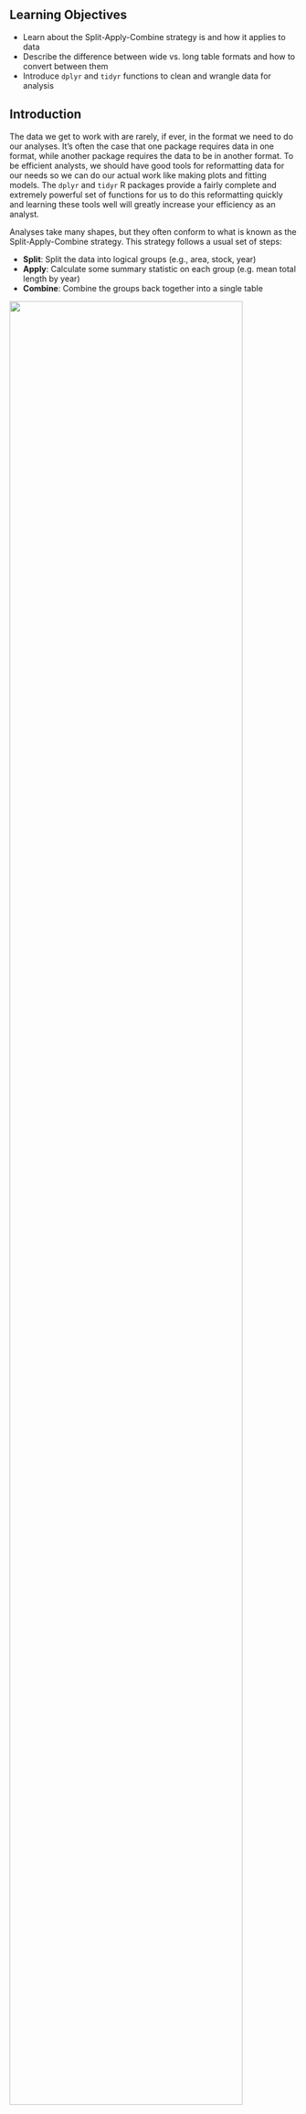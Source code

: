 ## Learning Objectives {.unnumbered}

- Learn about the Split-Apply-Combine strategy is and how it applies to data
- Describe the difference between wide vs. long table formats and how to convert between them
- Introduce `dplyr` and `tidyr` functions to clean and wrangle data for analysis

## Introduction

The data we get to work with are rarely, if ever, in the format we need to do our analyses. It’s often the case that one package requires data in one format, while another package requires the data to be in another format. To be efficient analysts, we should have good tools for reformatting data for our needs so we can do our actual work like making plots and fitting models. The `dplyr` and `tidyr` R packages provide a fairly complete and extremely powerful set of functions for us to do this reformatting quickly and learning these tools well will greatly increase your efficiency as an analyst.

Analyses take many shapes, but they often conform to what is known as the Split-Apply-Combine strategy. This strategy follows a usual set of steps:

- **Split**: Split the data into logical groups (e.g., area, stock, year)
- **Apply**: Calculate some summary statistic on each group (e.g. mean total length by year)
- **Combine**: Combine the groups back together into a single table

![](images/split-apply-combine-diagram.png){width="90%" fig-align="center"}


As shown above, our original table is split into groups by `year`, we calculate the mean length for each group, and finally combine the per-year means into a single table.

`dplyr` provides a fast and powerful way to express this. Let’s look at a simple example of how this is done:

Assuming our length data is already loaded in a `data.frame` called `length_data`:

|  year|  length\_cm|
|-----:|-----------:|
|  1991|    5.673318|
|  1991|    3.081224|
|  1991|    4.592696|
|  1992|    4.381523|
|  1992|    5.597777|
|  1992|    4.900052|
|  1992|    4.139282|
|  1992|    5.422823|
|  1992|    5.905247|
|  1992|    5.098922|

We can do this calculation using `dplyr` like this:

```r
#| eval: false
length_data %>% 
  group_by(year) %>% 
  summarize(mean_length_cm = mean(length_cm))
```

Another exceedingly common thing we need to do is "reshape" our data. Let's look at an example table that is in what we will call "wide" format:

| site   | 1990 | 1991 | ... | 1993 |
|--------|------|------|-----|------|
| gold   | 100  | 118  | ... | 112  |
| lake   | 100  | 118  | ... | 112  |
| ...    | ...  | ...  | ... | ...  |
| dredge | 100  | 118  | ... | 112  |

You are probably quite familiar with data in the above format, where values of the variable being observed are spread out across columns (Here: columns for each year). Another way of describing this is that there is more than one measurement per row. This wide format works well for data entry and sometimes works well for analysis but we quickly outgrow it when using R. For example, how would you fit a model with year as a predictor variable? In an ideal world, we'd be able to just run:

```r
#| eval: false
lm(length ~ year)
```

But this won't work on our wide data because `lm()` needs `length` and `year` to be columns in our table.

Or how would we make a separate plot for each year? We could call `plot()` one time for each year but this is tedious if we have many years of data and hard to maintain as we add more years of data to our data set.

The `tidyr` package allows us to quickly switch between wide format and long format using the `pivot_longer()` function:

```r
#| eval: false
site_data %>% 
  pivot_longer(-site, names_to = "year", values_to = "length")
```

| site   | year |  length|
|--------|------|-------:|
| gold   | 1990 |     101|
| lake   | 1990 |     104|
| dredge | 1990 |     144|
| ...    | ...  |     ...|
| dredge | 1993 |     145|

In this lesson we're going to walk through the functions you'll most commonly use from the `dplyr` and `tidyr` packages:

-   `dplyr`


| Function name   | Description |
|--------|------|
| `mutate()`  | Creates modify and deletes columns |   
| `group_by()`  | Groups data by one or more variables |
| `summarise()` | Summaries each group down to one row |
|  `select()` | Keep or drop columns using their names  |
| `filter()`  | Keeps rows that matches conditions |
| `arrange()`  | order rows using columns variable |
| `rename()`  | Rename a column |

-   `tidyr`

| Function name   | Description |
|--------|------|
| `pivot_longer()`  | transforms data from a wide to a long format |   
| `pivot_wider()`  | transforms data from a long to a wide format |
| `unite()` | Unite multiple columns into one by pasting strings together |
|  `separate()` | Separate a character column into multiple columns with a regular expression or numeric locations |

## Data Cleaning Basics

To demonstrate, we'll be working with a tidied up version of a data set from Alaska Department of Fish & Game containing commercial catch data from 1878-1997. The data set and reference to the original source can be found at its public archive: <https://knb.ecoinformatics.org/#view/df35b.304.2>.

::: callout-tip
## Setup
First, open a new RMarkdown document. Delete everything below the setup chunk, and add a library chunk that calls `dplyr`, `tidyr`, and `readr`

```r
#| message: false
#| warning: false

library(dplyr)
library(tidyr)
library(readr)
```

::: callout-important

## A note on loading packages

You may have noticed the following warning messages pop up when you ran your library chunk.

```
Attaching package: ‘dplyr’

The following objects are masked from ‘package:stats’:

    filter, lag

The following objects are masked from ‘package:base’:

    intersect, setdiff, setequal, union
```

These are important warnings. They are letting you know that certain functions from the `stats` and `base` packages (which are loaded by default when you start R) are masked by *different functions* with the same name in the `dplyr` package. It turns out, the order that you load the packages in matters. Since we loaded `dplyr` after `stats`, R will assume that if you call `filter()`, you mean the `dplyr` version unless you specify otherwise.

Being specific about which version of `filter()`, for example, you call is easy. To explicitly call a function by its unambiguous name, you use the syntax `package_name::function_name(...)`. So, if I wanted to call the `stats` version of `filter()` in this Rmarkdown document, I would use the syntax `stats::filter(...)`.
:::

::: callout-note
## Exercise

Warnings are important, but we might not want them in our final document. After you have read the packages in, **adjust the chunk settings in your library chunk** to suppress warnings and messages.
:::

Now that we have introduce some data wrangling functions, let's get the data that we are going to use for this lesson.

::: callout-tip
## Setup

1.  Navigate to the salmon catch data set: <https://knb.ecoinformatics.org/#view/df35b.304.2>

2.  Right click the "Download" button for the file `byerlySalmonByRegion.csv`

3.  Select "Copy Link Address" from the dropdown menu

4.  Paste the URL into the `read.csv()` function

The code chunk you use to read in the data should look something like this:

```r
#| message: false
catch_original <- read_csv("https://knb.ecoinformatics.org/knb/d1/mn/v2/object/df35b.302.1")
```

**Note that Windows users** Keep in mind, if you want to replicate this workflow in your local computer you also need to use the `url()` function here with the argument `method = "libcurl"`. It would look like this:

```r
#| eval: false
catch_original <- read.csv(url("https://knb.ecoinformatics.org/knb/d1/mn/v2/object/df35b.302.1", method = "libcurl"))
```
:::

This data set is relatively clean and easy to interpret as-is. While it may be clean, it's in a shape that makes it hard to use for some types of analyses so we'll want to fix that first.

::: callout-note
## Exercise

Before we get too much further, spend a minute or two outlining your RMarkdown document so that it includes the following sections and steps:

- Data Sources
  - Read in the data
  - Explore data
- Clean and Reshape data
  - Remove unnecessary columns
  - Check column typing
  - Reshape data
:::

## Explore data
Similar to what we did in our Intro to Rmd lesson, it is good practice to skim through the data you just read. This is important to make sure the data is read as you were expecting and also it allows you to familiarize with the data.

```r
#| eval: false

## Prints the column names of my data frame
colnames(catch_original)

## First 6 lines of the data frame
head(catch_original)

## Summary of each column of data
summary(catch_original)

## Prints unique values in a column (in this case Date)
unique(catch_original$Year)

## Opens data frame in its own tab to see each row and column of the data
View(catch_original)

```



## About the pipe (`%>%`) operator

Before we jump into learning `tidyr` and `dplyr`, we first need to explain the `%>%`.

Both the `tidyr` and the `dplyr` packages use the pipe operator (`%>%`), which may look unfamiliar. The pipe is a powerful way to efficiently chain together operations. The pipe will take the output of a previous statement, and use it as the input to the next statement.

Say you want to both `filter()` out rows of a data set, and `select()` certain columns.

Instead of writing:

```r
#| eval: false
df_filtered <- filter(df, ...)
df_selected <- select(df_filtered, ...)
```

You can write:

```r
#| eval: false
df_cleaned <- df %>% 
    filter(...) %>%
    select(...)
```

If you think of the assignment operator (`<-`) as reading like "gets", then the pipe operator would read like "then".

So you might think of the above chunk being translated as:

> The cleaned data frame gets the original data, and then a filter (of the original data), and then a select (of the filtered data).

The benefits to using pipes are that you don't have to keep track of (or overwrite) intermediate data frames. The drawbacks are that it can be more difficult to explain the reasoning behind each step, especially when many operations are chained together. It is good to strike a balance between writing efficient code (chaining operations), while ensuring that you are still clearly explaining, both to your future self and others, what you are doing and why you are doing it.

::: callout-tip
## Quick Tip
RStudio has a keyboard shortcut for `%>%`

- Windows: `Ctrl` + `Shift` + `M` 
- Mac: `cmd` + `shift` + `M`
:::

## Selecting or removing columns using `select()`

The first issue is the extra columns `All` and `notesRegCode`. Let's select only the columns we want, and assign this to a variable called `catch_data`.

```r
catch_data <- catch_original %>% 
  select(Region, Year, Chinook, Sockeye, Coho, Pink, Chum)

head(catch_data)
```

Much better!

`select()` also allows you to say which columns you *don't* want, by passing unquoted column names preceded by minus (`-`) signs:

```r
#| eval: false
catch_data <- catch_original %>% 
  select(-All, -notesRegCode)

head(catch_data)
```

## Quality Check 

Now that we have the data we are interested in using, we should do a little quality check to see that it seems as expected. One nice way of doing this is the `glimpse()` function.

```r
dplyr::glimpse(catch_data)
```

::: callout-note
## Challenge

Notice the output of the `glimpse()` function call. Does anything seem amiss with this data set that might warrant fixing?

<details>
  <summary>**Answer:**</summary>
  The Chinook catch data are `character` class. Let's fix it using the function `mutate()` before moving on.
</details>
:::

## Changing column content using `mutate()`

We can use the `mutate()` function to change a column, or to create a new column. First Let's try to just convert the Chinook catch values to `numeric` type using the `as.numeric()` function, and overwrite the old Chinook column.

```r
catch_clean <- catch_data %>% 
  mutate(Chinook = as.numeric(Chinook))

head(catch_clean)
```

We get a warning "NAs introduced by coercion" which is R telling us that it couldn't convert every value to an integer and, for those values it couldn't convert, it put an `NA` in its place. This is behavior we commonly experience when cleaning data sets and it's important to have the skills to deal with it when it comes up.

To investigate, let's isolate the issue. We can find out which values are NAs with a combination of `is.na()` and `which()`, and save that to a variable called `i`.

```r
i <- which(is.na(catch_clean$Chinook))
i
```

It looks like there is only one problem row, lets have a look at it in the original data.

```r
catch_data[i,]
```

Well that's odd: The value in `catch_thousands` is `I`. It turns out that this data set is from a PDF which was automatically converted into a `CSV` and this value of `I` is actually a 1.

Let's fix it by incorporating the `ifelse()` function to our `mutate()` call, which will change the value of the `Chinook` column to 1 if the value is equal to `I`, then will use `as.numeric()` to turn the character representations of numbers into numeric typed values.

```r
catch_clean <- catch_data %>% 
  mutate(Chinook = if_else(Chinook == "I", "1", Chinook)) %>% 
  mutate(Chinook = as.integer(Chinook))

head(catch_clean)
```

## Changing shape using `pivot_longer()` and `pivot_wider()`

The next issue is that the data are in a wide format and, we want the data in a long format instead. `pivot_longer()` from the `tidyr` package helps us do just this conversion. How does did work, if you do not remember all the arguments that go into this function you can always call the `help` page by typing `?pivot_longer` in the console.

```r
catch_long <- catch_clean %>% 
  pivot_longer(cols = -c(Region, Year), #pivot longer all columns except Region and Year
               names_to = "species", 
               values_to = "catch")

head(catch_long)
```

The syntax we used above for `pivot_longer()` might be a bit confusing so let's walk though it.

The first argument to `pivot_longer` is the columns over which we are pivoting. You can select these by listing either the names of the columns you do want to pivot, or in this case, the names of the columns you are not pivoting over. The `names_to` argument takes the name of the column that you are creating from the column **names** you are pivoting over. The `values_to` argument takes the name of the column that you are creating from the **values** in the columns you are pivoting over.

The opposite of `pivot_longer()`, `pivot_wider()`, works in a similar declarative fashion:

```r
catch_wide <- catch_long %>% 
  pivot_wider(names_from = species, 
              values_from = catch)

head(catch_wide)
```

Same than we did above we can pull up the documentation of the function to remind ourselves what goes in which argument. Type `?pivot_wider` in the console.

## Renaming columns with `rename()`

If you scan through the data, you may notice the values in the `catch` column are very small (these are supposed to be annual catches). If we look at [the metadata](https://knb.ecoinformatics.org/#view/df35b.304.2) we can see that the `catch` column is in thousands of fish so let's convert it before moving on.

Let's first rename the `catch` column to be called `catch_thousands`:

```r
catch_long <- catch_long %>% 
  rename(catch_thousands = catch)

head(catch_long)
```

::: callout-important

## `names()` versus `rename()`

Many people use the base R function `names()` to rename columns, often in combination with column indexing that relies on columns being in a particular order. Column indexing is often also used to select columns instead of the `select()` function from `dplyr`. Although these methods both work just fine, they do have one major drawback: in most implementations they rely on you knowing exactly the column order your data is in.

**To illustrate why your knowledge of column order isn't reliable enough for these operations, considering the following scenario:**

Your colleague emails you letting you know that she has an updated version of the conductivity-temperature-depth data from this year's research cruise, and sends it along. Excited, you re-run your scripts that use this data for your phytoplankton research. You run the script and suddenly all of your numbers seem off. You spend hours trying to figure out what is going on.

Unbeknownst to you, your colleagues bought a new sensor this year that measures dissolved oxygen. Because of the new variables in the data set, the column order is different. Your script which previously renamed the fourth column, `SAL_PSU` to `salinity` now renames the fourth column, `O2_MGpL` to `salinity`. No wonder your results looked so weird, good thing you caught it!

If you had written your code so that it doesn't rely on column order, but instead renames columns using the `rename()` function, the code would have run just fine (assuming the name of the original salinity column didn't change, in which case the code would have thrown an error in an obvious way). This is an example of a defensive coding strategy, where you try to anticipate issues before they arise, and write your code in such a way as to keep the issues from happening.

::: 



## Adding columns using `mutate()`

Now let's use `mutate()` again to create a new column called `catch` with units of fish (instead of thousands of fish).

```r
#| eval: false
catch_long <- catch_long %>% 
  mutate(catch = catch_thousands * 1000)

head(catch_long)
```

Now let's remove the `catch_thousands` column for now since we don't need it. Note that here we have added to the expression we wrote above by adding another function call (mutate) to our expression. This takes advantage of the pipe operator by grouping together a similar set of statements, which all aim to clean up the `catch_clean` `data.frame`.

```r
catch_long <- catch_long %>% 
  mutate(catch = catch_thousands * 1000) %>% 
  select(-catch_thousands)

head(catch_long)
```

We're now ready to start analyzing the data.

## Summary statistics using `group_by()` and `summarize()`

As we outlined in the Introduction, `dplyr` lets us employ the Split-Apply-Combine strategy and this is exemplified through the use of the `group_by()` and `summarize()` functions:

```r
mean_region <- catch_long %>% 
  group_by(Region) %>%
  summarize(catch_mean = mean(catch))

head(mean_region)
```

Another common use of `group_by()` followed by `summarize()` is to count the number of rows in each group. We have to use a special function from `dplyr`, `n()`.

```r
n_region <- catch_long %>% 
  group_by(Region) %>%
  summarize(n = n())

head(n_region)
```

::: column-margin
**Quick Tip**
If you are finding that you are reaching for this combination of `group_by()`, `summarize()` and `n()` a lot, there is a helpful `dplyr` function `count()` that accomplishes this in one function!
:::

::: callout-note
## Exercise

- Find another grouping and statistic to calculate for each group
- Find out if you can group by multiple variables
:::

## Filtering rows using `filter()`

`filter()` is the verb we use to filter our `data.frame` to rows matching some condition. It's similar to `subset()` from base R.

Let's go back to our original `data.frame` and do some `filter()`ing:

```r
sse_catch <- catch_long %>% 
  filter(Region == "SSE")

head(sse_catch)
```

::: callout-note
## Exercise

- Filter to just catches of over one million fish
- Filter to just Chinook from the SSE region
:::

## Sorting your data using `arrange()`

`arrange()` is how we sort the rows of a `data.frame`. Two common case to use `arrange()` are:

- To calculate a cumulative sum (with `cumsum()`) so row order matters
- To display a table (like in an `.Rmd` document) in sorted order

Let's re-calculate mean catch by region, and then `arrange()` the output by mean catch:

```r
mean_region <- catch_long %>% 
  group_by(Region) %>% 
  summarize(mean_catch = mean(catch)) %>% 
  arrange(mean_catch)

head(mean_region)
```


The default sorting order of `arrange()` is to sort in ascending order. To reverse the sort order, wrap the column name inside the `desc()` function:

```r
mean_region <- catch_long %>% 
  group_by(Region) %>% 
  summarize(mean_catch = mean(catch)) %>% 
  arrange(desc(mean_catch))

head(mean_region)
```

## Splitting a column using `separate()` and `unite()`

`separate()` and its complement, `unite()` allow us to easily split a single column into numerous (or numerous into a single).

This can come in really handle when we need to split a column into two pieces by a consistent separator (like a dash).

Let's make a new `tibble` with fake data to illustrate this. Here we have a set of site identification codes. with information about the island where the site is (the first 3 letters) and a site number (the 3 numbers). If we want to group and summarize by island, we need a column with just the island information.

```r
sites_df <- tibble(site = c("HAW-101",
                                "HAW-103",
                                "OAH-320",
                                "OAH-219",
                                "MAI-039"))

sites_df %>% 
  separate(site, c("island", "site_number"), "-")
```

::: callout-note
## Excersise

Split the `city` column in the data frame `cities_df` into `city` and `state_code` columns

```r
cities_df <- data.frame(city = c("Juneau AK", 
                                 "Sitka AK", 
                                 "Anchorage AK"))
```
:::

`unite()` does just the reverse of `separate()`. If we have a data.frame that contains columns for year, month, and day, we might want to unite these into a single date column.

```r
dates_df <- data.frame(year = c("1930",
                                "1930",
                                "1930"),
                       month = c("12",
                                "12",
                                "12"),
                       day = c("14",
                               "15",
                               "16"))

dates_df %>% 
  unite(date, year, month, day, sep = "-")
```

## Altogether, now!

We just ran through the various things we can do with `dplyr` and `tidyr` but if you're wondering how this might look in a real analysis. Let's look at that now:

```r
#| catch: true
catch_original <- read_csv(url("https://knb.ecoinformatics.org/knb/d1/mn/v2/object/df35b.302.1", 
                               method = "libcurl"))

region_defs <- read_csv(url("https://knb.ecoinformatics.org/knb/d1/mn/v2/object/df35b.303.1", 
                            method = "libcurl")) %>% 
    select(code, mgmtArea)

mean_region <- catch_original %>%
  select(-All, -notesRegCode) %>% 
  mutate(Chinook = ifelse(Chinook == "I", 1, Chinook)) %>% 
  mutate(Chinook = as.numeric(Chinook)) %>% 
  pivot_longer(-c(Region, Year), 
               names_to = "species", 
               values_to = "catch") %>%
  mutate(catch = catch*1000) %>% 
  group_by(Region) %>% 
  summarize(mean_catch = mean(catch))

head(mean_region)
```

